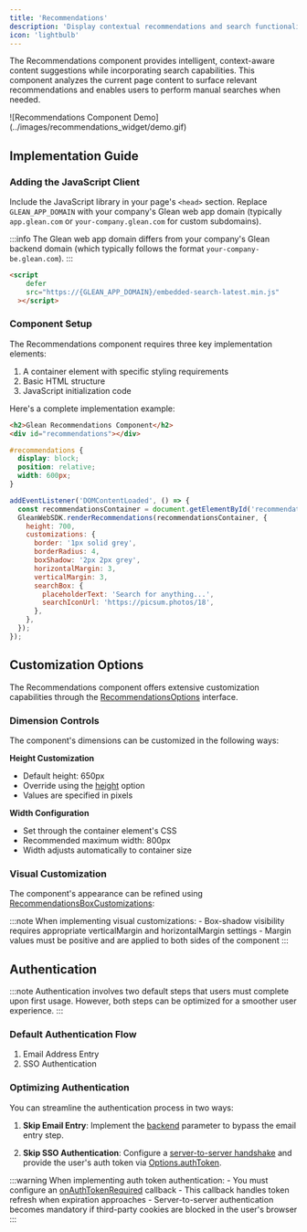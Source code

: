 ```yaml
---
title: 'Recommendations'
description: 'Display contextual recommendations and search functionality based on the current page content'
icon: 'lightbulb'
---
```




The Recommendations component provides intelligent, context-aware content suggestions while incorporating search capabilities. This component analyzes the current page content to surface relevant recommendations and enables users to perform manual searches when needed.

<Frame>
  ![Recommendations Component Demo](../images/recommendations_widget/demo.gif)
</Frame>

## Implementation Guide

### Adding the JavaScript Client

Include the JavaScript library in your page's `<head>` section. Replace `GLEAN_APP_DOMAIN` with your company's Glean web app domain (typically `app.glean.com` or `your-company.glean.com` for custom subdomains).

:::info
  The Glean web app domain differs from your company's Glean backend domain
  (which typically follows the format `your-company-be.glean.com`).
:::

<Tabs>
<TabItem value="html" label="HTML">

```html
<script
    defer
    src="https://{GLEAN_APP_DOMAIN}/embedded-search-latest.min.js"
  ></script>
```

</TabItem>
</Tabs>

### Component Setup

The Recommendations component requires three key implementation elements:

1. A container element with specific styling requirements
2. Basic HTML structure
3. JavaScript initialization code

Here's a complete implementation example:

<Tabs>
<TabItem value="html-structure" label="HTML Structure">

```html
<h2>Glean Recommendations Component</h2>
<div id="recommendations"></div>
```

</TabItem>
<TabItem value="component-styling" label="Component Styling">

```css
#recommendations {
  display: block;
  position: relative;
  width: 600px;
}
```

</TabItem>
<TabItem value="implementation" label="Implementation">

```javascript
addEventListener('DOMContentLoaded', () => {
  const recommendationsContainer = document.getElementById('recommendations');
  GleanWebSDK.renderRecommendations(recommendationsContainer, {
    height: 700,
    customizations: {
      border: '1px solid grey',
      borderRadius: 4,
      boxShadow: '2px 2px grey',
      horizontalMargin: 3,
      verticalMargin: 3,
      searchBox: {
        placeholderText: 'Search for anything...',
        searchIconUrl: 'https://picsum.photos/18',
      },
    },
  });
});
```

</TabItem>
</Tabs>

## Customization Options

The Recommendations component offers extensive customization capabilities through the [RecommendationsOptions](https://app.glean.com/meta/browser_api/interfaces/RecommendationsOptions.html) interface.

### Dimension Controls

The component's dimensions can be customized in the following ways:

**Height Customization**

- Default height: 650px
- Override using the [height](https://app.glean.com/meta/browser_api/interfaces/RecommendationsOptions.html#height) option
- Values are specified in pixels

**Width Configuration**

- Set through the container element's CSS
- Recommended maximum width: 800px
- Width adjusts automatically to container size

### Visual Customization

The component's appearance can be refined using [RecommendationsBoxCustomizations](https://app.glean.com/meta/browser_api/interfaces/RecommendationsBoxCustomizations.html):

:::note
  When implementing visual customizations: - Box-shadow visibility requires
  appropriate verticalMargin and horizontalMargin settings - Margin values must
  be positive and are applied to both sides of the component
:::

## Authentication

:::note
  Authentication involves two default steps that users must complete upon first
  usage. However, both steps can be optimized for a smoother user experience.
:::

### Default Authentication Flow

1. Email Address Entry
2. SSO Authentication

### Optimizing Authentication

You can streamline the authentication process in two ways:

1. **Skip Email Entry**: Implement the [backend](https://app.glean.com/meta/browser_api/interfaces/SearchOptions.html#backend) parameter to bypass the email entry step.

2. **Skip SSO Authentication**: Configure a [server-to-server handshake](https://docs.google.com/document/d/12q1oQWwhkLQyIHXKE7OF6XtvJZ5av50Wd_NKUbRh5u4/edit) and provide the user's auth token via [Options.authToken](https://app.glean.com/meta/browser_api/interfaces/Options.html#authToken).

:::warning
  When implementing auth token authentication: - You must configure an
  [onAuthTokenRequired](https://app.glean.com/meta/browser_api/interfaces/Options.html#onAuthTokenRequired)
  callback - This callback handles token refresh when expiration approaches -
  Server-to-server authentication becomes mandatory if third-party cookies are
  blocked in the user's browser
:::
